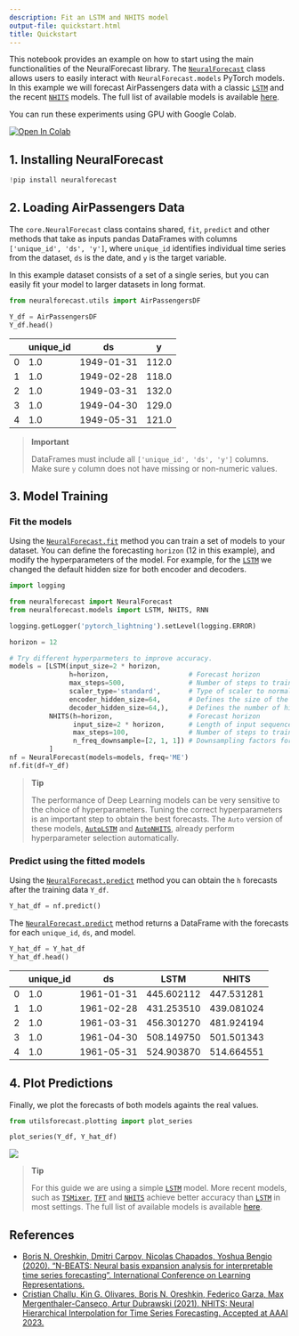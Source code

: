```yaml
---
description: Fit an LSTM and NHITS model
output-file: quickstart.html
title: Quickstart
---
```



This notebook provides an example on how to start using the main
functionalities of the NeuralForecast library. The
[`NeuralForecast`](https://nixtlaverse.nixtla.io/neuralforecast/core.html#neuralforecast)
class allows users to easily interact with `NeuralForecast.models`
PyTorch models. In this example we will forecast AirPassengers data with
a classic
[`LSTM`](https://nixtlaverse.nixtla.io/neuralforecast/models.lstm.html#lstm)
and the recent
[`NHITS`](https://nixtlaverse.nixtla.io/neuralforecast/models.nhits.html#nhits)
models. The full list of available models is available
[here](https://nixtlaverse.nixtla.io/neuralforecast/docs/capabilities/overview.html).

You can run these experiments using GPU with Google Colab.

<a href="https://colab.research.google.com/github/Nixtla/neuralforecast/blob/main/nbs/examples/Getting_Started.ipynb" target="_parent"><img src="https://colab.research.google.com/assets/colab-badge.svg" alt="Open In Colab"/></a>

## 1. Installing NeuralForecast

```python
!pip install neuralforecast
```

## 2. Loading AirPassengers Data

The `core.NeuralForecast` class contains shared, `fit`, `predict` and
other methods that take as inputs pandas DataFrames with columns
`['unique_id', 'ds', 'y']`, where `unique_id` identifies individual time
series from the dataset, `ds` is the date, and `y` is the target
variable.

In this example dataset consists of a set of a single series, but you
can easily fit your model to larger datasets in long format.

```python
from neuralforecast.utils import AirPassengersDF
```


```python
Y_df = AirPassengersDF
Y_df.head()
```

|     | unique_id | ds         | y     |
|-----|-----------|------------|-------|
| 0   | 1.0       | 1949-01-31 | 112.0 |
| 1   | 1.0       | 1949-02-28 | 118.0 |
| 2   | 1.0       | 1949-03-31 | 132.0 |
| 3   | 1.0       | 1949-04-30 | 129.0 |
| 4   | 1.0       | 1949-05-31 | 121.0 |

> **Important**
>
> DataFrames must include all `['unique_id', 'ds', 'y']` columns. Make
> sure `y` column does not have missing or non-numeric values.

## 3. Model Training

### Fit the models

Using the
[`NeuralForecast.fit`](https://nixtlaverse.nixtla.io/neuralforecast/core.html#neuralforecast.fit)
method you can train a set of models to your dataset. You can define the
forecasting `horizon` (12 in this example), and modify the
hyperparameters of the model. For example, for the
[`LSTM`](https://nixtlaverse.nixtla.io/neuralforecast/models.lstm.html#lstm)
we changed the default hidden size for both encoder and decoders.

```python
import logging

from neuralforecast import NeuralForecast
from neuralforecast.models import LSTM, NHITS, RNN
```


```python
logging.getLogger('pytorch_lightning').setLevel(logging.ERROR)
```


```python
horizon = 12

# Try different hyperparmeters to improve accuracy.
models = [LSTM(input_size=2 * horizon,
               h=horizon,                    # Forecast horizon
               max_steps=500,                # Number of steps to train
               scaler_type='standard',       # Type of scaler to normalize data
               encoder_hidden_size=64,       # Defines the size of the hidden state of the LSTM
               decoder_hidden_size=64,),     # Defines the number of hidden units of each layer of the MLP decoder
          NHITS(h=horizon,                   # Forecast horizon
                input_size=2 * horizon,      # Length of input sequence
                max_steps=100,               # Number of steps to train
                n_freq_downsample=[2, 1, 1]) # Downsampling factors for each stack output
          ]
nf = NeuralForecast(models=models, freq='ME')
nf.fit(df=Y_df)
```

> **Tip**
>
> The performance of Deep Learning models can be very sensitive to the
> choice of hyperparameters. Tuning the correct hyperparameters is an
> important step to obtain the best forecasts. The `Auto` version of
> these models,
> [`AutoLSTM`](https://nixtlaverse.nixtla.io/neuralforecast/models.html#autolstm)
> and
> [`AutoNHITS`](https://nixtlaverse.nixtla.io/neuralforecast/models.html#autonhits),
> already perform hyperparameter selection automatically.

### Predict using the fitted models

Using the
[`NeuralForecast.predict`](https://nixtlaverse.nixtla.io/neuralforecast/core.html#neuralforecast.predict)
method you can obtain the `h` forecasts after the training data `Y_df`.

```python
Y_hat_df = nf.predict()
```

The
[`NeuralForecast.predict`](https://nixtlaverse.nixtla.io/neuralforecast/core.html#neuralforecast.predict)
method returns a DataFrame with the forecasts for each `unique_id`,
`ds`, and model.

```python
Y_hat_df = Y_hat_df
Y_hat_df.head()
```

|     | unique_id | ds         | LSTM       | NHITS      |
|-----|-----------|------------|------------|------------|
| 0   | 1.0       | 1961-01-31 | 445.602112 | 447.531281 |
| 1   | 1.0       | 1961-02-28 | 431.253510 | 439.081024 |
| 2   | 1.0       | 1961-03-31 | 456.301270 | 481.924194 |
| 3   | 1.0       | 1961-04-30 | 508.149750 | 501.501343 |
| 4   | 1.0       | 1961-05-31 | 524.903870 | 514.664551 |

## 4. Plot Predictions

Finally, we plot the forecasts of both models againts the real values.

```python
from utilsforecast.plotting import plot_series
```


```python
plot_series(Y_df, Y_hat_df)
```

![](/neuralforecast/docs/getting-started/02_quickstart_files/figure-markdown_strict/cell-11-output-1.png)

> **Tip**
>
> For this guide we are using a simple
> [`LSTM`](https://nixtlaverse.nixtla.io/neuralforecast/models.lstm.html#lstm)
> model. More recent models, such as
> [`TSMixer`](https://nixtlaverse.nixtla.io/neuralforecast/models.tsmixer.html#tsmixer),
> [`TFT`](https://nixtlaverse.nixtla.io/neuralforecast/models.tft.html#tft)
> and
> [`NHITS`](https://nixtlaverse.nixtla.io/neuralforecast/models.nhits.html#nhits)
> achieve better accuracy than
> [`LSTM`](https://nixtlaverse.nixtla.io/neuralforecast/models.lstm.html#lstm)
> in most settings. The full list of available models is available
> [here](https://nixtlaverse.nixtla.io/neuralforecast/docs/capabilities/overview.html).

## References

-   [Boris N. Oreshkin, Dmitri Carpov, Nicolas Chapados, Yoshua Bengio
    (2020). “N-BEATS: Neural basis expansion analysis for interpretable
    time series forecasting”. International Conference on Learning
    Representations.](https://arxiv.org/abs/1905.10437)<br/>
-   [Cristian Challu, Kin G. Olivares, Boris N. Oreshkin, Federico
    Garza, Max Mergenthaler-Canseco, Artur Dubrawski (2021). NHITS:
    Neural Hierarchical Interpolation for Time Series Forecasting.
    Accepted at AAAI 2023.](https://arxiv.org/abs/2201.12886)

